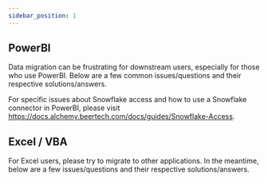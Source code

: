 ```yaml
---
sidebar_position: 1
---
```


<!-- import {QueryScroller} from '../../src/components/QueryScroller' -->


## PowerBI

Data migration can be frustrating for downstream users, especially for those who use PowerBI. Below are a few common issues/questions and their respective solutions/answers. 

For specific issues about Snowflake access and how to use a Snowflake connector in PowerBI, please visit https://docs.alchemy.beertech.com/docs/guides/Snowflake-Access.
<PageCreator />


## Excel / VBA

For Excel users, please try to migrate to other applications. In the meantime, below are a few issues/questions and their respective solutions/answers. 
<PageCreatorexcel />
